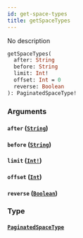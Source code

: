```yaml
---
id: get-space-types
title: getSpaceTypes
---
```


No description

```graphql
getSpaceTypes(
  after: String
  before: String
  limit: Int!
  offset: Int = 0
  reverse: Boolean
): PaginatedSpaceType!

```

### Arguments

#### `after` ([`String`](/docs/graphql/scalars/string))

#### `before` ([`String`](/docs/graphql/scalars/string))

#### `limit` ([`Int!`](/docs/graphql/scalars/int))

#### `offset` ([`Int`](/docs/graphql/scalars/int))

#### `reverse` ([`Boolean`](/docs/graphql/scalars/boolean))

### Type

#### [`PaginatedSpaceType`](/docs/graphql/objects/paginated-space-type)
